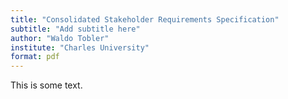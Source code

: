 ```yaml
---
title: "Consolidated Stakeholder Requirements Specification"
subtitle: "Add subtitle here"
author: "Waldo Tobler"
institute: "Charles University"
format: pdf
---
```


This is some text.